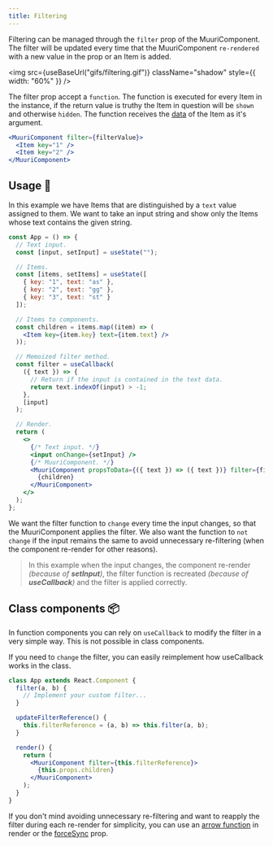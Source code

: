 ```yaml
---
title: Filtering
---
```



Filtering can be managed through the `filter` prop of the MuuriComponent. The filter will be updated every time that the MuuriComponent `re-rendered` with a new value in the prop or an Item is added.

<img
  src={useBaseUrl("gifs/filtering.gif")}
  className="shadow"
  style={{ width: "60%" }}
/>

The filter prop accept a `function`. The function is executed for every Item in the instance, if the return value is truthy the Item in question will be `shown` and otherwise `hidden`. The function receives the [data](../usage/items-data.md) of the Item as it's argument.

```jsx
<MuuriComponent filter={filterValue}>
  <Item key="1" />
  <Item key="2" />
</MuuriComponent>
```

## Usage 📖

In this example we have Items that are distinguished by a `text` value assigned to them. We want to take an input string and show only the Items whose text contains the given string.

```jsx
const App = () => {
  // Text input.
  const [input, setInput] = useState("");

  // Items.
  const [items, setItems] = useState([
    { key: "1", text: "as" },
    { key: "2", text: "gg" },
    { key: "3", text: "st" }
  ]);

  // Items to components.
  const children = items.map((item) => (
    <Item key={item.key} text={item.text} />
  ));

  // Memoized filter method.
  const filter = useCallback(
    ({ text }) => {
      // Return if the input is contained in the text data.
      return text.indexOf(input) > -1;
    },
    [input]
  );

  // Render.
  return (
    <>
      {/* Text input. */}
      <input onChange={setInput} />
      {/* MuuriComponent. */}
      <MuuriComponent propsToData={({ text }) => ({ text })} filter={filter}>
        {children}
      </MuuriComponent>
    </>
  );
};
```

We want the filter function to `change` every time the input changes, so that the MuuriComponent applies the filter.
We also want the function to `not change` if the input remains the same to avoid unnecessary re-filtering (when the component re-render for other reasons).

> In this example when the input changes, the component re-render _(because of **setInput**)_, the filter function is recreated _(because of **useCallback**)_ and the filter is applied correctly.

## Class components 📦

In function components you can rely on `useCallback` to modify the filter in a very simple way. This is not possible in class components.

If you need to `change` the filter, you can easily reimplement how useCallback works in the class.

```jsx
class App extends React.Component {
  filter(a, b) {
    // Implement your custom filter...
  }

  updateFilterReference() {
    this.filterReference = (a, b) => this.filter(a, b);
  }

  render() {
    return (
      <MuuriComponent filter={this.filterReference}>
        {this.props.children}
      </MuuriComponent>
    );
  }
}
```

If you don't mind avoiding unnecessary re-filtering and want to reapply the filter during each re-render for simplicity, you can use an [arrow function](https://reactjs.org/docs/faq-functions.html#arrow-function-in-render) in render or the [forceSync](../api-reference/muuricomponent#forcesync) prop.
